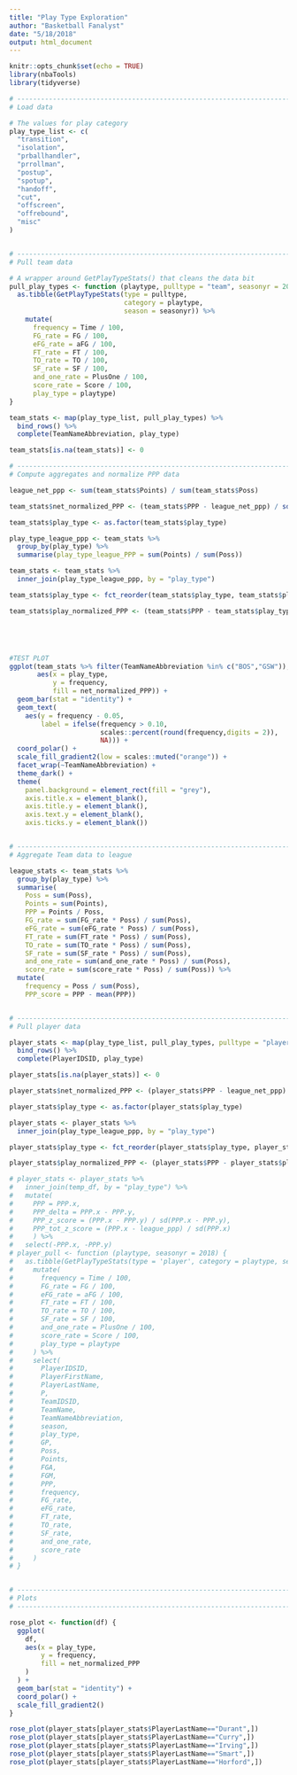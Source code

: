 ```yaml
---
title: "Play Type Exploration"
author: "Basketball Fanalyst"
date: "5/18/2018"
output: html_document
---
```


```r
knitr::opts_chunk$set(echo = TRUE)
library(nbaTools)
library(tidyverse)
```

```r
# ------------------------------------------------------------------------------
# Load data

# The values for play category
play_type_list <- c(
  "transition",
  "isolation",
  "prballhandler",
  "prrollman",
  "postup",
  "spotup",
  "handoff",
  "cut",
  "offscreen",
  "offrebound",
  "misc"
)


# ------------------------------------------------------------------------------
# Pull team data 

# A wrapper around GetPlayTypeStats() that cleans the data bit
pull_play_types <- function (playtype, pulltype = "team", seasonyr = 2018) {
  as.tibble(GetPlayTypeStats(type = pulltype, 
                             category = playtype, 
                             season = seasonyr)) %>%
    mutate(
      frequency = Time / 100,
      FG_rate = FG / 100,
      eFG_rate = aFG / 100,
      FT_rate = FT / 100,
      TO_rate = TO / 100,
      SF_rate = SF / 100,
      and_one_rate = PlusOne / 100,
      score_rate = Score / 100,
      play_type = playtype)
}

team_stats <- map(play_type_list, pull_play_types) %>%
  bind_rows() %>%
  complete(TeamNameAbbreviation, play_type)

team_stats[is.na(team_stats)] <- 0

# ------------------------------------------------------------------------------
# Compute aggregates and normalize PPP data

league_net_ppp <- sum(team_stats$Points) / sum(team_stats$Poss)

team_stats$net_normalized_PPP <- (team_stats$PPP - league_net_ppp) / sd(team_stats$PPP)

team_stats$play_type <- as.factor(team_stats$play_type)

play_type_league_ppp <- team_stats %>%
  group_by(play_type) %>%
  summarise(play_type_league_PPP = sum(Points) / sum(Poss))

team_stats <- team_stats %>%
  inner_join(play_type_league_ppp, by = "play_type")

team_stats$play_type <- fct_reorder(team_stats$play_type, team_stats$play_type_league_PPP)

team_stats$play_normalized_PPP <- (team_stats$PPP - team_stats$play_type_league_PPP) / sd(team_stats$PPP)





#TEST PLOT
ggplot(team_stats %>% filter(TeamNameAbbreviation %in% c("BOS","GSW")),
       aes(x = play_type, 
           y = frequency, 
           fill = net_normalized_PPP)) +
  geom_bar(stat = "identity") +
  geom_text(
    aes(y = frequency - 0.05, 
        label = ifelse(frequency > 0.10, 
                       scales::percent(round(frequency,digits = 2)), 
                       NA))) +
  coord_polar() +
  scale_fill_gradient2(low = scales::muted("orange")) +
  facet_wrap(~TeamNameAbbreviation) +
  theme_dark() +
  theme(
    panel.background = element_rect(fill = "grey"),
    axis.title.x = element_blank(),
    axis.title.y = element_blank(),
    axis.text.y = element_blank(),
    axis.ticks.y = element_blank())


# ------------------------------------------------------------------------------
# Aggregate Team data to league 

league_stats <- team_stats %>%
  group_by(play_type) %>%
  summarise(
    Poss = sum(Poss),
    Points = sum(Points),
    PPP = Points / Poss,
    FG_rate = sum(FG_rate * Poss) / sum(Poss),
    eFG_rate = sum(eFG_rate * Poss) / sum(Poss),
    FT_rate = sum(FT_rate * Poss) / sum(Poss),
    TO_rate = sum(TO_rate * Poss) / sum(Poss),
    SF_rate = sum(SF_rate * Poss) / sum(Poss),
    and_one_rate = sum(and_one_rate * Poss) / sum(Poss),
    score_rate = sum(score_rate * Poss) / sum(Poss)) %>%
  mutate(
    frequency = Poss / sum(Poss),
    PPP_score = PPP - mean(PPP))


# ------------------------------------------------------------------------------
# Pull player data 

player_stats <- map(play_type_list, pull_play_types, pulltype = "player") %>%
  bind_rows() %>%
  complete(PlayerIDSID, play_type)

player_stats[is.na(player_stats)] <- 0

player_stats$net_normalized_PPP <- (player_stats$PPP - league_net_ppp) / sd(player_stats$PPP)

player_stats$play_type <- as.factor(player_stats$play_type)

player_stats <- player_stats %>%
  inner_join(play_type_league_ppp, by = "play_type")

player_stats$play_type <- fct_reorder(player_stats$play_type, player_stats$play_type_league_PPP)

player_stats$play_normalized_PPP <- (player_stats$PPP - player_stats$play_type_league_PPP) / sd(player_stats$PPP)

# player_stats <- player_stats %>%
#   inner_join(temp_df, by = "play_type") %>%
#   mutate(
#     PPP = PPP.x,
#     PPP_delta = PPP.x - PPP.y,
#     PPP_z_score = (PPP.x - PPP.y) / sd(PPP.x - PPP.y),
#     PPP_tot_z_score = (PPP.x - league_ppp) / sd(PPP.x)
#     ) %>%
#   select(-PPP.x, -PPP.y)
# player_pull <- function (playtype, seasonyr = 2018) {
#   as.tibble(GetPlayTypeStats(type = 'player', category = playtype, season = seasonyr)) %>%
#     mutate(
#       frequency = Time / 100,
#       FG_rate = FG / 100,
#       eFG_rate = aFG / 100,
#       FT_rate = FT / 100,
#       TO_rate = TO / 100,
#       SF_rate = SF / 100,
#       and_one_rate = PlusOne / 100,
#       score_rate = Score / 100,
#       play_type = playtype
#     ) %>%
#     select(
#       PlayerIDSID,
#       PlayerFirstName,
#       PlayerLastName,
#       P,
#       TeamIDSID,
#       TeamName,
#       TeamNameAbbreviation,
#       season,
#       play_type,
#       GP,
#       Poss,
#       Points,
#       FGA,
#       FGM,
#       PPP,
#       frequency,
#       FG_rate,
#       eFG_rate,
#       FT_rate,
#       TO_rate,
#       SF_rate,
#       and_one_rate,
#       score_rate
#     )
# }


# ------------------------------------------------------------------------------
# Plots 
# ------------------------------------------------------------------------------

rose_plot <- function(df) {
  ggplot(
    df,
    aes(x = play_type, 
        y = frequency, 
        fill = net_normalized_PPP
    )
  ) +
  geom_bar(stat = "identity") +
  coord_polar() +
  scale_fill_gradient2()
}

rose_plot(player_stats[player_stats$PlayerLastName=="Durant",])
rose_plot(player_stats[player_stats$PlayerLastName=="Curry",])
rose_plot(player_stats[player_stats$PlayerLastName=="Irving",])
rose_plot(player_stats[player_stats$PlayerLastName=="Smart",])
rose_plot(player_stats[player_stats$PlayerLastName=="Horford",])


```


```r


```
